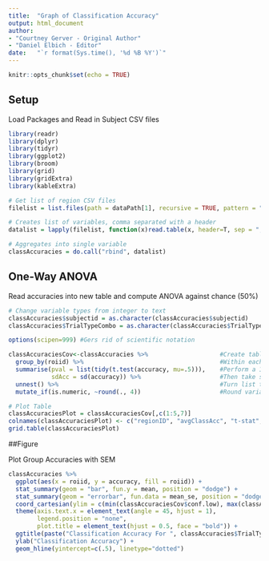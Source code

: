 ```yaml
---
title:  "Graph of Classification Accuracy"
output: html_document
author: 
- "Courtney Gerver - Original Author"
- "Daniel Elbich - Editor"
date:   "`r format(Sys.time(), '%d %B %Y')`"
---
```


```r
knitr::opts_chunk$set(echo = TRUE)
```

## Setup

Load Packages and Read in Subject CSV files

```r
library(readr)
library(dplyr)
library(tidyr)
library(ggplot2)
library(broom)
library(grid)
library(gridExtra)
library(kableExtra)

# Get list of region CSV files
filelist = list.files(path = dataPath[1], recursive = TRUE, pattern = "table.csv", full.names = TRUE)

# Creates list of variables, comma separated with a header  
datalist = lapply(filelist, function(x)read.table(x, header=T, sep = ",")) 

# Aggregates into single variable
classAccuracies = do.call("rbind", datalist) 
```

## One-Way ANOVA

Read accuracies into new table and compute ANOVA against chance (50%)

```r
# Change variable types from integer to text
classAccuracies$subjectid = as.character(classAccuracies$subjectid)
classAccuracies$TrialTypeCombo = as.character(classAccuracies$TrialTypeCombo)

options(scipen=999) #Gers rid of scientific notation

classAccuraciesCov<-classAccuracies %>%                    #Create table named classAccuraciesCov
  group_by(roiid) %>%                                      #Within each ROI,
  summarise(pval = list(tidy(t.test(accuracy, mu=.5))),    #Perform a 1s t-test against chance, 
            sdAcc = sd(accuracy)) %>%                      #Then take sd of classifier acc,
  unnest() %>%                                             #Turn list to column,
  mutate_if(is.numeric, ~round(., 4))                      #Round variables to the fourth decimal, and

# Plot Table
classAccuraciesPlot = classAccuraciesCov[,c(1:5,7)]
colnames(classAccuraciesPlot) <- c("regionID", "avgClassAcc", "t-stat","pVal","N","maxAcc")
grid.table(classAccuraciesPlot)
```

##Figure

Plot Group Accuracies with SEM

```r
classAccuracies %>%
  ggplot(aes(x = roiid, y = accuracy, fill = roiid)) +                        				#Create plot
  stat_summary(geom = "bar", fun.y = mean, position = "dodge") +              				#Average classifier accuracy to make bars
  stat_summary(geom = "errorbar", fun.data = mean_se, position = "dodge") +   				#Get SEM and display as error bars
  coord_cartesian(ylim = c(min(classAccuraciesCov$conf.low), max(classAccuraciesCov$conf.high))) + 	#Set axis limits to min/max accuracies
  theme(axis.text.x = element_text(angle = 45, hjust = 1),                    				#Here down is all formatting
        legend.position = "none",
        plot.title = element_text(hjust = 0.5, face = "bold")) +
  ggtitle(paste("Classification Accuracy For ", classAccuracies$TrialTypeCombo[1], sep="")) + 
  ylab("Classification Accuracy") + 
  geom_hline(yintercept=c(.5), linetype="dotted")
```
